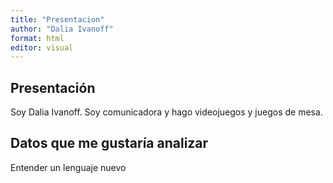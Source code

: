 ```yaml
---
title: "Presentacion"
author: "Dalia Ivanoff"
format: html
editor: visual
---
```


## Presentación

Soy Dalia Ivanoff. Soy comunicadora y hago videojuegos y juegos de mesa.

## Datos que me gustaría analizar

Entender un lenguaje nuevo

## 
